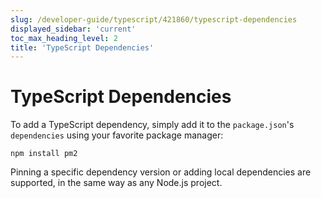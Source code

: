 ```yaml
---
slug: /developer-guide/typescript/421860/typescript-dependencies
displayed_sidebar: 'current'
toc_max_heading_level: 2
title: 'TypeScript Dependencies'
---
```



# TypeScript Dependencies


To add a TypeScript dependency, simply add it to the `package.json`'s `dependencies` using your favorite package manager:

```shell
npm install pm2
```

Pinning a specific dependency version or adding local dependencies are supported, in the same way as any Node.js project.
